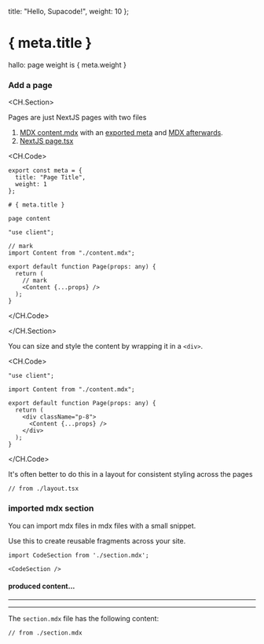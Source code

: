   title: "Hello, Supacode!",
  weight: 10
};

# { meta.title }

hallo: page weight is { meta.weight }

### Add a page

<CH.Section>

Pages are just NextJS pages with two files

1. [MDX content.mdx](focus://content.mdx#1:20) with an [exported meta](focus://content.mdx#1:4) and [MDX afterwards](focus://content.mdx#6:10).
1. [NextJS page.tsx](focus://page.tsx#1:20)

<CH.Code>

```mdx content.mdx
export const meta = {
  title: "Page Title",
  weight: 1
};

# { meta.title }

page content
```

```tsx page.tsx
"use client";

// mark
import Content from "./content.mdx";

export default function Page(props: any) {
  return (
    // mark
    <Content {...props} />
  );
}
```


</CH.Code>

</CH.Section>


You can size and style the content by wrapping it in a `<div>`.

<CH.Code>

```tsx wrapped.tsx mark=7:9
"use client";

import Content from "./content.mdx";

export default function Page(props: any) {
  return (
    <div className="p-8">
      <Content {...props} />
    </div>
  );
}
```

</CH.Code>

It's often better to do this in a layout for consistent styling across the pages

```tsx layout.tsx
// from ./layout.tsx
```


### imported mdx section

You can import mdx files in mdx files with a small snippet.

Use this to create reusable fragments across your site.


```mdx <snippet>
import CodeSection from './section.mdx';

<CodeSection />
```

#### produced content...

---


<CodeSection />

---

The `section.mdx` file has the following content:

```mdx section.mdx
// from ./section.mdx
```

